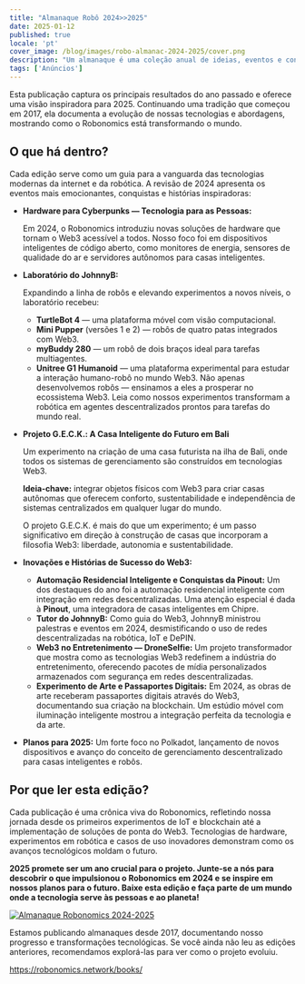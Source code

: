 ```yaml
---
title: "Almanaque Robô 2024>>2025"
date: 2025-01-12
published: true
locale: 'pt'
cover_image: /blog/images/robo-almanac-2024-2025/cover.png
description: "Um almanaque é uma coleção anual de ideias, eventos e conquistas que narram a história em evolução do projeto. É mais do que apenas um relatório, é um relato envolvente de superar desafios, impulsionar inovações e moldar o futuro da tecnologia. Estamos orgulhosos de apresentar a última edição do Robonomics 2024-2025."
tags: ['Anúncios']
---
```


Esta publicação captura os principais resultados do ano passado e oferece uma visão inspiradora para 2025. Continuando uma tradição que começou em 2017, ela documenta a evolução de nossas tecnologias e abordagens, mostrando como o Robonomics está transformando o mundo.

## O que há dentro?

Cada edição serve como um guia para a vanguarda das tecnologias modernas da internet e da robótica. A revisão de 2024 apresenta os eventos mais emocionantes, conquistas e histórias inspiradoras:

- **Hardware para Cyberpunks — Tecnologia para as Pessoas:**
    
    Em 2024, o Robonomics introduziu novas soluções de hardware que tornam o Web3 acessível a todos. Nosso foco foi em dispositivos inteligentes de código aberto, como monitores de energia, sensores de qualidade do ar e servidores autônomos para casas inteligentes.
    
- **Laboratório do JohnnyB:**
    
    Expandindo a linha de robôs e elevando experimentos a novos níveis, o laboratório recebeu:
    
    - **TurtleBot 4** — uma plataforma móvel com visão computacional.
    - **Mini Pupper** (versões 1 e 2) — robôs de quatro patas integrados com Web3.
    - **myBuddy 280** — um robô de dois braços ideal para tarefas multiagentes.
    - **Unitree G1 Humanoid** — uma plataforma experimental para estudar a interação humano-robô no mundo Web3.
    Não apenas desenvolvemos robôs — ensinamos a eles a prosperar no ecossistema Web3. Leia como nossos experimentos transformam a robótica em agentes descentralizados prontos para tarefas do mundo real.
- **Projeto G.E.C.K.: A Casa Inteligente do Futuro em Bali**
    
    Um experimento na criação de uma casa futurista na ilha de Bali, onde todos os sistemas de gerenciamento são construídos em tecnologias Web3.
    
    **Ideia-chave:** integrar objetos físicos com Web3 para criar casas autônomas que oferecem conforto, sustentabilidade e independência de sistemas centralizados em qualquer lugar do mundo.
    
    O projeto G.E.C.K. é mais do que um experimento; é um passo significativo em direção à construção de casas que incorporam a filosofia Web3: liberdade, autonomia e sustentabilidade.

- **Inovações e Histórias de Sucesso do Web3:**
    - **Automação Residencial Inteligente e Conquistas da Pinout:** Um dos destaques do ano foi a automação residencial inteligente com integração em redes descentralizadas. Uma atenção especial é dada à **Pinout**, uma integradora de casas inteligentes em Chipre.
    - **Tutor do JohnnyB:** Como guia do Web3, JohnnyB ministrou palestras e eventos em 2024, desmistificando o uso de redes descentralizadas na robótica, IoT e DePIN.
    - **Web3 no Entretenimento — DroneSelfie:** Um projeto transformador que mostra como as tecnologias Web3 redefinem a indústria do entretenimento, oferecendo pacotes de mídia personalizados armazenados com segurança em redes descentralizadas.
    - **Experimento de Arte e Passaportes Digitais:** Em 2024, as obras de arte receberam passaportes digitais através do Web3, documentando sua criação na blockchain. Um estúdio móvel com iluminação inteligente mostrou a integração perfeita da tecnologia e da arte.

- **Planos para 2025:**
    Um forte foco no Polkadot, lançamento de novos dispositivos e avanço do conceito de gerenciamento descentralizado para casas inteligentes e robôs.

## Por que ler esta edição?

Cada publicação é uma crônica viva do Robonomics, refletindo nossa jornada desde os primeiros experimentos de IoT e blockchain até a implementação de soluções de ponta do Web3. Tecnologias de hardware, experimentos em robótica e casos de uso inovadores demonstram como os avanços tecnológicos moldam o futuro.

**2025 promete ser um ano crucial para o projeto. Junte-se a nós para descobrir o que impulsionou o Robonomics em 2024 e se inspire em nossos planos para o futuro. Baixe esta edição e faça parte de um mundo onde a tecnologia serve às pessoas e ao planeta!**

[![Almanaque Robonomics 2024-2025](/blog/images/robo-almanac-2024-2025/book-link.png)](https://static.robonomics.network/docs/book-2024-2025/Robonomics.network-Almanac-2024-pt.pdf)

Estamos publicando almanaques desde 2017, documentando nosso progresso e transformações tecnológicas. Se você ainda não leu as edições anteriores, recomendamos explorá-las para ver como o projeto evoluiu.

https://robonomics.network/books/